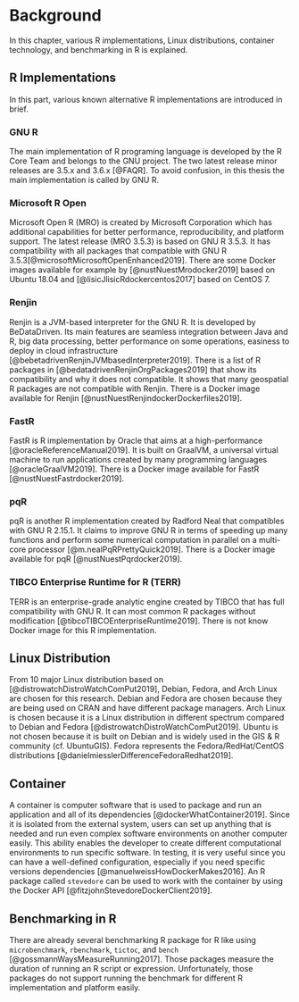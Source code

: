 # Background {#background}

In this chapter, various R implementations, Linux distributions, container technology, and benchmarking in R is explained.

## R Implementations

In this part, various known alternative R implementations are introduced in brief.

### GNU R

The main implementation of R programing language is developed by the R Core Team and belongs to the GNU project. The two latest release minor releases are 3.5.x and 3.6.x [@FAQR]. To avoid confusion, in this thesis the main implementation is called by GNU R.

### Microsoft R Open

Microsoft Open R (MRO) is created by Microsoft Corporation which has additional capabilities for better performance, reproducibility, and platform support. The latest release (MRO 3.5.3) is based on GNU R 3.5.3. It has compatibility with all packages that compatible with GNU R 3.5.3[@microsoftMicrosoftOpenEnhanced2019]. There are some Docker images available for example by [@nustNuestMrodocker2019] based on Ubuntu 18.04 and [@lisicJlisicRdockercentos2017] based on CentOS 7.

### Renjin

Renjin is a JVM-based interpreter for the GNU R. It is developed by BeDataDriven. Its main features are seamless integration between Java and R, big data processing, better performance on some operations, easiness to deploy in cloud infrastructure [@bebetadrivenRenjinJVMbasedInterpreter2019]. There is a list of R packages in [@bedatadrivenRenjinOrgPackages2019] that show its compatibility and why it does not compatible. It shows that many geospatial R packages are not compatible with Renjin.
There is a Docker image available for Renjin [@nustNuestRenjindockerDockerfiles2019].

### FastR

FastR is R implementation by Oracle that aims at a high-performance [@oracleReferenceManual2019]. It is built on GraalVM, a universal virtual machine to run applications created by many programming languages [@oracleGraalVM2019]. There is a Docker image available for FastR [@nustNuestFastrdocker2019].

### pqR

pqR is another R implementation created by Radford Neal that compatibles with GNU R 2.15.1. It claims to improve GNU R in terms of speeding up many functions and perform some numerical computation in parallel on a multi-core processor [@m.nealPqRPrettyQuick2019]. There is a Docker image available for pqR [@nustNuestPqrdocker2019].

### TIBCO Enterprise Runtime for R (TERR)

TERR is an enterprise-grade analytic engine created by TIBCO that has full compatibility with GNU R. It can most common R packages without modification [@tibcoTIBCOEnterpriseRuntime2019]. There is not know Docker image for this R implementation.

## Linux Distribution {#linux-distribution}

From 10 major Linux distribution based on [@distrowatchDistroWatchComPut2019], Debian, Fedora, and Arch Linux are chosen for this research. Debian and Fedora are chosen because they are being used on CRAN and have different package managers. Arch Linux is chosen because it is a Linux distribution in different spectrum compared to Debian and Fedora [@distrowatchDistroWatchComPut2019]. Ubuntu is not chosen because it is built on Debian and is widely used in the GIS & R community (cf. UbuntuGIS).  Fedora represents the Fedora/RedHat/CentOS distributions [@danielmiesslerDifferenceFedoraRedhat2019].

## Container

A container is computer software that is used to package and run an application and all of its dependencies [@dockerWhatContainer2019]. Since it is isolated from the external system, users can set up anything that is needed and run even complex software environments on another computer easily. This ability enables the developer to create different computational environments to run specific software. In testing, it is very useful since you can have a well-defined configuration, especially if you need specific versions dependencies [@manuelweissHowDockerMakes2016]. An R package called `stevedore` can be used to work with the container by using the Docker API [@fitzjohnStevedoreDockerClient2019].

## Benchmarking in R

There are already several benchmarking R package for R like using `microbenchmark`, `rbenchmark`, `tictoc`, and `bench` [@gossmannWaysMeasureRunning2017]. Those packages measure the duration of running an R script or expression. Unfortunately, those packages do not support running the benchmark for different R implementation and platform easily.
